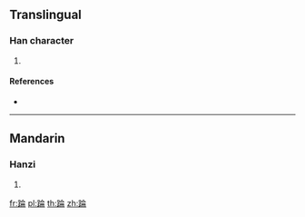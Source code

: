 {{character info/new}}
==Translingual==

===Han character===
{{Han char|rn=157|rad=足|as=08|sn=15|four=68127|canj=RMOMB}}

# {{defn|Han|sort=足08}}

====References====
* {{Han ref|kx=1228.090|dkj=37634|dj=1700.170|hdz=63718.010|uh=8E1A|ud=36378|bh=E846|bd=59462}}

----

==Mandarin==

===Hanzi===
{{cmn-hanzi|pin=[[lún]] ([[lun2]])|wg=lun<sup>2</sup>}}

# {{defn|lang=cmn|sort=足08}}

[[fr:踚]]
[[pl:踚]]
[[th:踚]]
[[zh:踚]]